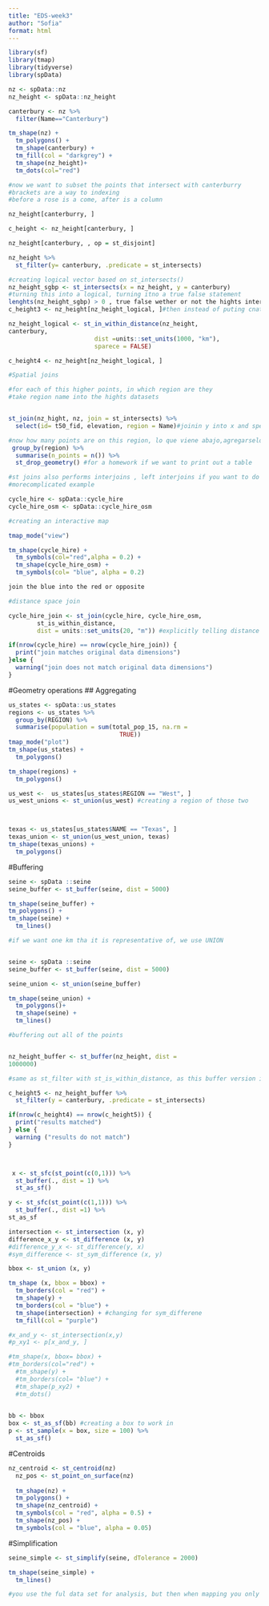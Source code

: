 ```yaml
---
title: "EDS-week3"
author: "Sofia"
format: html
---
```


```r
library(sf)
library(tmap)
library(tidyverse)
library(spData)
```

```r

nz <- spData::nz
nz_height <- spData::nz_height

canterbury <- nz %>%
  filter(Name=="Canterbury")

tm_shape(nz) +
  tm_polygons() +
  tm_shape(canterbury) +
  tm_fill(col = "darkgrey") +
  tm_shape(nz_height)+
  tm_dots(col="red")

```


```r
#now we want to subset the points that intersect with canterburry 
#brackets are a way to indexing
#before a rose is a come, after is a column 

nz_height[canterburry, ]
```


```r

c_height <- nz_height[canterbury, ]

nz_height[canterbury, , op = st_disjoint]

nz_height %>%
  st_filter(y= canterbury, .predicate = st_intersects)

#creating logical vector based on st_intersects()
nz_height_sgbp <- st_intersects(x = nz_height, y = canterbury)
#turning this into a logical, turning itno a true false statement 
lenghts(nz_height_sgbp) > 0 , true false wether or not the hights intersect with canterburry
c_height3 <- nz_height[nz_height_logical, ]#then instead of puting cnaterburry inside brakets we put the logical 


```


```r

nz_height_logical <- st_in_within_distance(nz_height, 
canterbury, 
                        dist =units::set_units(1000, "km"), 
                        sparece = FALSE)

c_height4 <- nz_height[nz_height_logical, ]
```



```r
#Spatial joins

#for each of this higher points, in which region are they
#take region name into the hights datasets


st_join(nz_hight, nz, join = st_intersects) %>%
  select(id= t50_fid, elevation, region = Name)#joinin y into x and specyfing which join do you wan to use , x= nz_hight, y= nz
```

```r
#now how many points are on this region, lo que viene abajo,agregarselo a lo de arriba 
 group_by(region) %>%
  summarise(n_points = n()) %>%
  st_drop_geometry() #for a homework if we want to print out a table
```


```r
#st joins also performs interjoins , left interjoins if you want to do a right, change the order
#morecomplicated example

cycle_hire <- spData::cycle_hire
cycle_hire_osm <- spData::cycle_hire_osm

#creating an interactive map

tmap_mode("view")

tm_shape(cycle_hire) +
  tm_symbols(col="red",alpha = 0.2) + 
  tm_shape(cycle_hire_osm) +
  tm_symbols(col= "blue", alpha = 0.2) 

join the blue into the red or opposite


```


```r
#distance space join

cycle_hire_join <- st_join(cycle_hire, cycle_hire_osm, 
        st_is_within_distance, 
        dist = units::set_units(20, "m")) #explicitly telling distance in meters 
```

```r
if(nrow(cycle_hire) == nrow(cycle_hire_join)) {
  print("join matches original data dimensions")
}else {
  warning("join does not match original data dimensions")
}
```
#Geometry operations
## Aggregating 

```r

us_states <- spData::us_states
regions <- us_states %>%
  group_by(REGION) %>%
  summarise(population = sum(total_pop_15, na.rm =
                               TRUE))
tmap_mode("plot")
tm_shape(us_states) + 
  tm_polygons()

tm_shape(regions) +
  tm_polygons()

```


```r
us_west <-  us_states[us_states$REGION == "West", ]
us_west_unions <- st_union(us_west) #creating a region of those two 



texas <- us_states[us_states$NAME == "Texas", ]
texas_union <- st_union(us_west_union, texas)
tm_shape(texas_unions) +
  tm_polygons()
```


#Buffering 
```r

seine <- spData ::seine
seine_buffer <- st_buffer(seine, dist = 5000)

tm_shape(seine_buffer) +
tm_polygons() +  
tm_shape(seine) +
  tm_lines()
```
```r
#if we want one km tha it is representative of, we use UNION 


seine <- spData ::seine
seine_buffer <- st_buffer(seine, dist = 5000)

seine_union <- st_union(seine_buffer)

tm_shape(seine_union) +
  tm_polygons()+
  tm_shape(seine) +
  tm_lines()

```
```r
#buffering out all of the points


nz_height_buffer <- st_buffer(nz_height, dist = 
1000000)

#same as st_filter with st_is_within_distance, as this buffer version is including the distance

c_height5 <- nz_height_buffer %>%
  st_filter(y = canterbury, .predicate = st_intersects)

if(nrow(c_height4) == nrow(c_height5)) {
  print("results matched")
} else {
  warning ("results do not match")
}




```


```r
 x <- st_sfc(st_point(c(0,1))) %>%
  st_buffer(., dist = 1) %>%
  st_as_sf()

y <- st_sfc(st_point(c(1,1))) %>%
  st_buffer(., dist =1) %>%
st_as_sf

intersection <- st_intersection (x, y)
difference_x_y <- st_difference (x, y)
#difference_y_x <- st_difference(y, x)
#sym_difference <- st_sym_difference (x, y)

bbox <- st_union (x, y)

tm_shape (x, bbox = bbox) + 
  tm_borders(col = "red") +
  tm_shape(y) + 
  tm_borders(col = "blue") + 
  tm_shape(intersection) + #changing for sym_differene
  tm_fill(col = "purple")

#x_and_y <- st_intersection(x,y)
#p_xy1 <- p[x_and_y, ]

#tm_shape(x, bbox= bbox) +
#tm_borders(col="red") +
  #tm_shape(y) + 
  #tm_borders(col= "blue") +
  #tm_shape(p_xy2) +
  #tm_dots()
  
```

```r

bb <- bbox
box <- st_as_sf(bb) #creating a box to work in 
p <- st_sample(x = box, size = 100) %>%
  st_as_sf()

```

#Centroids

```r

nz_centroid <- st_centroid(nz)
  nz_pos <- st_point_on_surface(nz)
  
  tm_shape(nz) + 
  tm_polygons() + 
  tm_shape(nz_centroid) + 
  tm_symbols(col = "red", alpha = 0.5) + 
  tm_shape(nz_pos) + 
  tm_symbols(col = "blue", alpha = 0.05)

```


#Simplification
```r

seine_simple <- st_simplify(seine, dTolerance = 2000)

tm_shape(seine_simple) +
  tm_lines()

#you use the ful data set for analysis, but then when mapping you only use one part 


```


